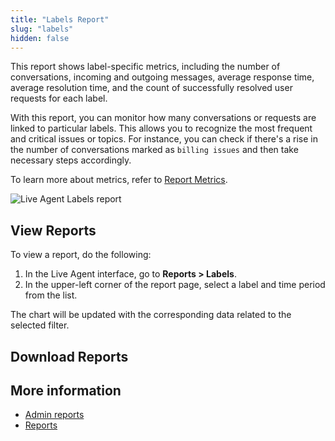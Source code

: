 ```yaml
---
title: "Labels Report"
slug: "labels"
hidden: false
---
```



This report shows label-specific metrics, including the number of conversations, incoming and outgoing messages, average response time, average resolution time, and the count of successfully resolved user requests for each label.

With this report, you can monitor how many conversations or requests are linked to particular labels. This allows you to recognize the most frequent and critical issues or topics. For instance, you can check if there's a rise in the number of conversations marked as `billing issues` and then take necessary steps accordingly.

To learn more about metrics, refer to [Report Metrics](/live-agent/reports/admin/overview#report-metrics).

<Frame>
<img src="/_assets/live-agent/LA_Labels_report.png" style={{ width: 'auto' }} alt="Live Agent Labels report" />
</Frame>

## View Reports

To view a report, do the following:

1. In the Live Agent interface, go to **Reports > Labels**.
2. In the upper-left corner of the report page, select a label and time period from the list.

The chart will be updated with the corresponding data related to the selected filter.

## Download Reports

<LiveAgentDownloadReport/>

## More information

- [Admin reports](/live-agent/reports/admin/overview)
- [Reports](/live-agent/reports/overview)